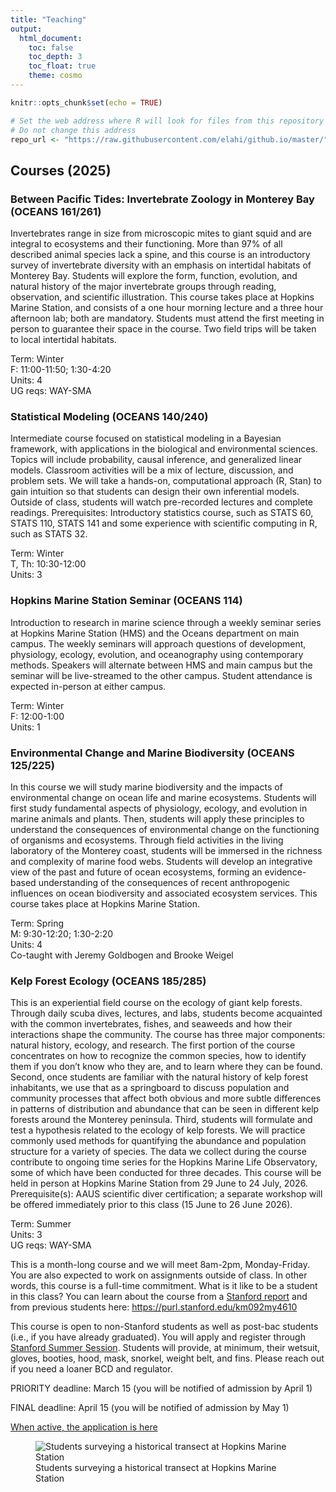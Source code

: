 ```yaml
---
title: "Teaching"
output: 
  html_document: 
    toc: false
    toc_depth: 3
    toc_float: true
    theme: cosmo
---
```


```r
knitr::opts_chunk$set(echo = TRUE)

# Set the web address where R will look for files from this repository
# Do not change this address
repo_url <- "https://raw.githubusercontent.com/elahi/github.io/master/"
```

## Courses (2025)

### Between Pacific Tides: Invertebrate Zoology in Monterey Bay (OCEANS 161/261)

Invertebrates range in size from microscopic mites to giant squid and are integral to ecosystems and their functioning. More than 97% of all described animal species lack a spine, and this course is an introductory survey of invertebrate diversity with an emphasis on intertidal habitats of Monterey Bay. Students will explore the form, function, evolution, and natural history of the major invertebrate groups through reading, observation, and scientific illustration. This course takes place at Hopkins Marine Station, and consists of a one hour morning lecture and a three hour afternoon lab; both are mandatory. Students must attend the first meeting in person to guarantee their space in the course. Two field trips will be taken to local intertidal habitats.

Term: Winter \
F: 11:00-11:50; 1:30-4:20 \
Units: 4 \
UG reqs: WAY-SMA \

### Statistical Modeling (OCEANS 140/240)

Intermediate course focused on statistical modeling in a Bayesian framework, with applications in the biological and environmental sciences. Topics will include probability, causal inference, and generalized linear models. Classroom activities will be a mix of lecture, discussion, and problem sets. We will take a hands-on, computational approach (R, Stan) to gain intuition so that students can design their own inferential models. Outside of class, students will watch pre-recorded lectures and complete readings. Prerequisites: Introductory statistics course, such as STATS 60, STATS 110, STATS 141 and some experience with scientific computing in R, such as STATS 32.

<!-- [Course website](https://elahi.github.io/stats2_site/) \ -->
Term: Winter \
T, Th: 10:30-12:00 \
Units: 3 \


### Hopkins Marine Station Seminar (OCEANS 114)

Introduction to research in marine science through a weekly seminar series at Hopkins Marine Station (HMS) and the Oceans department on main campus. The weekly seminars will approach questions of development, physiology, ecology, evolution, and oceanography using contemporary methods. Speakers will alternate between HMS and main campus but the seminar will be live-streamed to the other campus. Student attendance is expected in-person at either campus. 

Term: Winter \
F: 12:00-1:00 \
Units: 1 \


### Environmental Change and Marine Biodiversity (OCEANS 125/225)

In this course we will study marine biodiversity and the impacts of environmental change on ocean life and marine ecosystems. Students will first study fundamental aspects of physiology, ecology, and evolution in marine animals and plants. Then, students will apply these principles to understand the consequences of environmental change on the functioning of organisms and ecosystems. Through field activities in the living laboratory of the Monterey coast, students will be immersed in the richness and complexity of marine food webs. Students will develop an integrative view of the past and future of ocean ecosystems, forming an evidence-based understanding of the consequences of recent anthropogenic influences on ocean biodiversity and associated ecosystem services. This course takes place at Hopkins Marine Station.

Term: Spring \
M: 9:30-12:20; 1:30-2:20 \
Units: 4 \
Co-taught with Jeremy Goldbogen and Brooke Weigel \


### Kelp Forest Ecology (OCEANS 185/285)

This is an experiential field course on the ecology of giant kelp forests. Through daily scuba dives, lectures, and labs, students become acquainted with the common invertebrates, fishes, and seaweeds and how their interactions shape the community. The course has three major components: natural history, ecology, and research. The first portion of the course concentrates on how to recognize the common species, how to identify them if you don’t know who they are, and to learn where they can be found. Second, once students are familiar with the natural history of kelp forest inhabitants, we use that as a springboard to discuss population and community processes that affect both obvious and more subtle differences in patterns of distribution and abundance that can be seen in different kelp forests around the Monterey peninsula. Third, students will formulate and test a hypothesis related to the ecology of kelp forests. We will practice commonly used methods for quantifying the abundance and population structure for a variety of species. The data we collect during the course contribute to ongoing time series for the Hopkins Marine Life Observatory, some of which have been conducted for  three decades. This course will be held in person at Hopkins Marine Station from 29 June to 24 July, 2026. Prerequisite(s): AAUS scientific diver certification; a separate workshop will be offered immediately prior to this class (15 June to 26 June 2026).

Term: Summer \
Units: 3 \
UG reqs: WAY-SMA \

This is a month-long course and we will meet 8am-2pm, Monday-Friday. You are also expected to work on assignments outside of class. In other words, this course is a full-time commitment. What is it like to be a student in this class? You can learn about the course from a [Stanford report](https://news.stanford.edu/report/2022/08/23/underwater-scientists-investigate-kelp-forests/?utm_source=Stanford+ALL&utm_campaign=48339550ec-int_COPY_02&utm_medium=email&utm_term=0_c042b4aad7-48339550ec-55725232) and from previous students here: <https://purl.stanford.edu/km092my4610>

This course is open to non-Stanford students as well as post-bac students (i.e., if you have already graduated). You will apply and register through [Stanford Summer Session](https://summer.stanford.edu/). Students will provide, at minimum, their wetsuit, gloves, booties, hood, mask, snorkel, weight belt, and fins. Please reach out if you need a loaner BCD and regulator.

PRIORITY deadline: March 15 (you will be notified of admission by April 1)

FINAL deadline: April 15 (you will be notified of admission by May 1)

[When active, the application is here](https://forms.gle/1HdF54hnM41FhKTj8)

![Students surveying a historical transect at Hopkins Marine Station](images/IMG_1322_elahi.JPG)


<!-- ### Introduction to Research in Ecology and Ecological Physiology (OCEANS 47) -->

<!-- This course is a field-based inquiry into rocky intertidal shores at Hopkins Marine Station that introduces students to ecology and environmental physiology and the research methods used to study them. Students will learn how to detect patterns quantitatively in nature through appropriate sampling methods. Following exploration of appropriate background material in class and through exploration of the scientific literature, students will formulate testable hypotheses regarding the underlying causes of the patterns they discern. A variety of different aspects of ecology and physiology will be investigated cooperatively by the students during the quarter, culminating in development of an individual final paper in the form of a research proposal based on data collected during the course. The course will provide a broad conceptual introduction to the underlying biological principles that influence adaptation to dynamic habitats, as well as an inquiry-based experience in how to explore complex systems in nature. This course fulfills the same laboratory requirement as BIO 47. Satisfies WIM in Biology and Earth Systems. -->

<!-- Term: Spring\ -->
<!-- Units: 4\ -->
<!-- UG reqs: WAY-SMA, WIM in Biology and Earth Systems -->


<!-- \ -->

<!-- ### Topics in Scientific and Statistical Computing (OCEANS 200) -->

<!-- In this course we will build community, foster discussion, and develop a deeper understanding of a single topic relevant to scientific or statistical programming using R. The specific format will be chosen by participants in the course; students are empowered to take the lead in the discussion of weekly readings. Prerequisites: an introductory course in statistics and some familiarity with the R programming language. Formerly BIOHOPK 200. -->

<!-- [Course website](https://elahi.github.io/qk2e/) -->

<!-- Term: Winter\ -->
<!-- Th: 1:30-2:50\ -->
<!-- Units: 1\ -->

<!-- ### Experimental Design and Probability (OCEANS 174/274) -->

<!-- Nature is inherently variable. Statistics gives us the tools to quantify the uncertainty of our measurements and draw conclusions from data. This course is an introduction to experimental design, probability, and data analysis. Topics include summary statistics, data visualization, probability distributions, statistical inference, and general linear models (e.g., t-tests, analysis of variance, regression). Students will use R to explore and analyze datasets relevant to the life and ocean sciences. No programming or statistical background is assumed. This course takes place at Hopkins Marine Station, and consists of two morning lectures, and an afternoon computer lab. Formerly BIOHOPK174/274. -->

<!-- Term: Spring\ -->
<!-- W: 10:30-12:20; 1:30-3:20\ -->
<!-- Units: 4\ -->
<!-- UG reqs: WAY-AQR, WAY-FR -->

<!-- \ -->